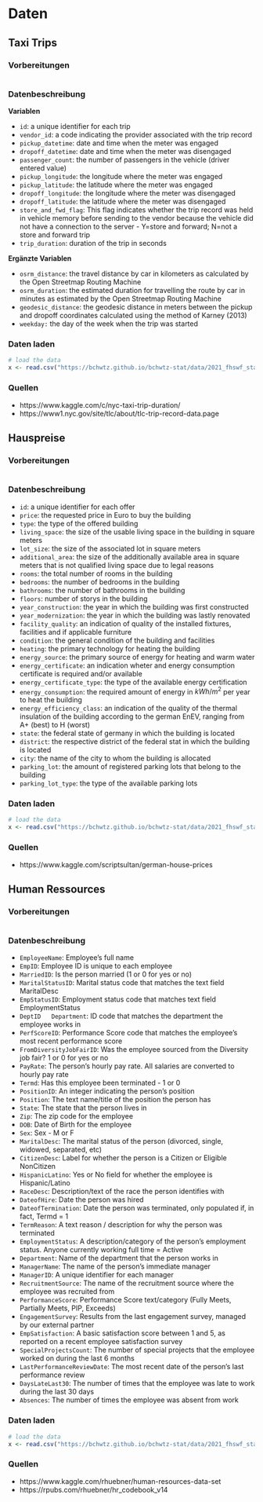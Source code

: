 # Daten

## Taxi Trips

### Vorbereitungen

```r

```

### Datenbeschreibung

**Variablen**

- `id`: a unique identifier for each trip
- `vendor_id`: a code indicating the provider associated with the trip record
- `pickup_datetime`: date and time when the meter was engaged
- `dropoff_datetime`: date and time when the meter was disengaged
- `passenger_count`: the number of passengers in the vehicle (driver entered value)
- `pickup_longitude`: the longitude where the meter was engaged
- `pickup_latitude`: the latitude where the meter was engaged
- `dropoff_longitude`: the longitude where the meter was disengaged
- `dropoff_latitude`: the latitude where the meter was disengaged
- `store_and_fwd_flag`: This flag indicates whether the trip record was held in vehicle memory before sending to the vendor because the vehicle did not have a connection to the server - Y=store and forward; N=not a store and forward trip
- `trip_duration`: duration of the trip in seconds

**Ergänzte Variablen**

- `osrm_distance`: the travel distance by car in kilometers as calculated by the Open Streetmap Routing Machine
- `osrm_duration`: the estimated duration for travelling the route by car in minutes as estimated by the Open Streetmap Routing Machine
- `geodesic_distance`: the geodesic distance in meters between the pickup and dropoff coordinates calculated using the method of Karney (2013)
- `weekday:` the day of the week when the trip was started

### Daten laden

```r
# load the data
x <- read.csv("https://bchwtz.github.io/bchwtz-stat/data/2021_fhswf_stat_taxi.csv")
```

### Quellen

- https://www.kaggle.com/c/nyc-taxi-trip-duration/
- https://www1.nyc.gov/site/tlc/about/tlc-trip-record-data.page


## Hauspreise

### Vorbereitungen

```r

```

### Datenbeschreibung

- `id`: a unique identifier for each offer
- `price`: the requested price in Euro to buy the building
- `type`: the type of the offered building
- `living_space`: the size of the usable living space in the building in square meters
- `lot_size`: the size of the associated lot in square meters
- `additional_area`: the size of the additionally available area in square meters that is not qualified living space due to legal reasons
- `rooms`: the total number of rooms in the building
- `bedrooms`: the number of bedrooms in the building
- `bathrooms`: the number of bathrooms in the building
- `floors`: number of storys in the building
- `year_construction`: the year in which the building was first constructed
- `year_modernization`: the year in which the building was lastly renovated
- `facility_quality`: an indication of quality of the installed fixtures, facilities and if applicable furniture
- `condition`: the general condition of the building and facilities
- `heating`: the primary technology for heating the building
- `energy_source`: the primary source of energy for heating and warm water
- `energy_certificate`: an indication wheter and energy consumption certificate is required and/or available
- `energy_certificate_type`: the type of the available energy certification
- `energy_consumption`: the required amount of energy in $kWh/m^2$ per year to heat the building
- `energy_efficiency_class`: an indication of the quality of the thermal insulation of the building according to the german EnEV, ranging from A+ (best) to H (worst)
- `state`: the federal state of germany in which the building is located
- `district`: the respective district of the federal stat in which the building is located
- `city`: the name of the city to whom the building is allocated
- `parking_lot`: the amount of registered parking lots that belong to the building
- `parking_lot_type`: the type of the available parking lots

### Daten laden

```r
# load the data
x <- read.csv("https://bchwtz.github.io/bchwtz-stat/data/2021_fhswf_stat_housing.csv")
```

### Quellen
- https://www.kaggle.com/scriptsultan/german-house-prices

## Human Ressources

### Vorbereitungen

```r

```

### Datenbeschreibung

- `EmployeeName`:	Employee’s full name	
- `EmpID`:	Employee ID is unique to each employee	
- `MarriedID`:	Is the person married (1 or 0 for yes or no)	
- `MaritalStatusID`:	Marital status code that matches the text field MaritalDesc	
- `EmpStatusID`:	Employment status code that matches text field EmploymentStatus	
- `DeptID	Department`: ID code that matches the department the employee works in	
- `PerfScoreID`:	Performance Score code that matches the employee’s most recent performance score	
- `FromDiversityJobFairID`:	Was the employee sourced from the Diversity job fair? 1 or 0 for yes or no	
- `PayRate`:	The person’s hourly pay rate. All salaries are converted to hourly pay rate	
- `Termd`:	Has this employee been terminated - 1 or 0	
- `PositionID`:	An integer indicating the person’s position	
- `Position`:	The text name/title of the position the person has	
- `State`:	The state that the person lives in	
- `Zip`:	The zip code for the employee	
- `DOB`:	Date of Birth for the employee	
- `Sex`:	Sex - M or F	
- `MaritalDesc`:	The marital status of the person (divorced, single, widowed, separated, etc)	
- `CitizenDesc`:	Label for whether the person is a Citizen or Eligible NonCitizen	
- `HispanicLatino`:	Yes or No field for whether the employee is Hispanic/Latino	
- `RaceDesc`:	Description/text of the race the person identifies with	
- `DateofHire`:	Date the person was hired	
- `DateofTermination`:	Date the person was terminated, only populated if, in fact, Termd = 1	
- `TermReason`:	A text reason / description for why the person was terminated	
- `EmploymentStatus`:	A description/category of the person’s employment status. Anyone currently working full time = Active	
- `Department`:	Name of the department that the person works in	
- `ManagerName`:	The name of the person’s immediate manager	
- `ManagerID`:	A unique identifier for each manager
- `RecruitmentSource`:	The name of the recruitment source where the employee was recruited from	
- `PerformanceScore`:	Performance Score text/category (Fully Meets, Partially Meets, PIP, Exceeds)	
- `EngagementSurvey`:	Results from the last engagement survey, managed by our external partner	
- `EmpSatisfaction`:	A basic satisfaction score between 1 and 5, as reported on a recent employee satisfaction survey
- `SpecialProjectsCount`:	The number of special projects that the employee worked on during the last 6 months	
- `LastPerformanceReviewDate`:	The most recent date of the person’s last performance review	
- `DaysLateLast30`:	The number of times that the employee was late to work during the last 30 days	
- `Absences`:	The number of times the employee was absent from work

### Daten laden

```r
# load the data
x <- read.csv("https://bchwtz.github.io/bchwtz-stat/data/2021_fhswf_stat_hr.csv")
```

### Quellen
- https://www.kaggle.com/rhuebner/human-resources-data-set
- https://rpubs.com/rhuebner/hr_codebook_v14



